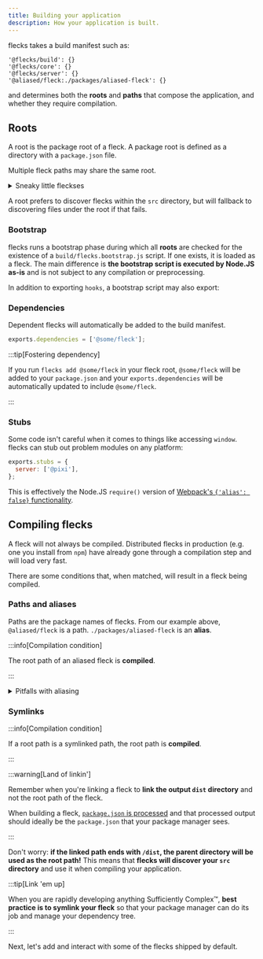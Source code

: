 ```yaml
---
title: Building your application
description: How your application is built.
---
```


flecks takes a build manifest such as:

```
'@flecks/build': {}
'@flecks/core': {}
'@flecks/server': {}
'@aliased/fleck:./packages/aliased-fleck': {}
```

and determines both the **roots** and **paths** that compose the application, and whether they
require compilation.

## Roots

A root is the package root of a fleck. A package root is defined as a directory with a
`package.json` file.

Multiple fleck paths may share the same root.

<details>
<summary>Sneaky little fleckses</summary>

`@flecks/react`'s root contains 7 flecks!

- `@flecks/react`
- `@flecks/react/client`
- `@flecks/react/router`
- `@flecks/react/router/client`
- `@flecks/react/router/server`
- `@flecks/react/server`
- `@flecks/react/tabs`

</details>

A root prefers to discover flecks within the `src` directory, but will fallback to discovering
files under the root if that fails.

### Bootstrap

flecks runs a bootstrap phase during which all **roots** are checked for the existence of a
`build/flecks.bootstrap.js` script. If one exists, it is loaded as a fleck. The main difference
is **the bootstrap script is executed by Node.JS as-is** and is not subject to any compilation or
preprocessing.

In addition to exporting `hooks`, a bootstrap script may also export:

### Dependencies

Dependent flecks will automatically be added to the build manifest.

```js
exports.dependencies = ['@some/fleck'];
```

:::tip[Fostering dependency]

If you run `flecks add @some/fleck` in your fleck root, `@some/fleck` will be added to your
`package.json` and your `exports.dependencies` will be automatically updated to include
`@some/fleck`.

:::

### Stubs

Some code isn't careful when it comes to things like accessing `window`. flecks can stub out
problem modules on any platform:

```js
exports.stubs = {
  server: ['@pixi'],
};
```

This is effectively the Node.JS `require()` version of
[Webpack's `{'alias': false}` functionality](https://webpack.js.org/configuration/resolve/#resolvealias).

## Compiling flecks

A fleck will not always be compiled. Distributed flecks in production (e.g. one you install from
`npm`) have already gone through a compilation step and will load very fast.

There are some conditions that, when matched, will result in a fleck being compiled.

### Paths and aliases

Paths are the package names of flecks. From our example above, `@aliased/fleck` is a
path. `./packages/aliased-fleck` is an **alias**.

:::info[Compilation condition]

The root path of an aliased fleck is **compiled**.

:::

<details>
<summary>Pitfalls with aliasing</summary>

:::warning[Aliased modules spaghetti]

When an aliased fleck is compiled, its own `node_modules` directory is added to the module search
paths for the application. This makes it **very easy** to get started writing a modular fleck.

There can easily come a point where aliased flecks in an application may have very esoteric
relationship between their `node_modules` directories, including but not limited to duplicate
versions of libraries being included in a compilation.

flecks makes very little effort to solve this problem as it is considered out of scope.

:::

:::warning[Unlikely alias]

You probably shouldn't do things like name an alias the same thing as a package that actually
exists in your `node_modules` directory. This is mitigated if you use the default monorepo
structure (unless your application name is identical to a monorepo organization that already
exists on `npm`: **don't do that**).

:::

All that being said, **aliasing exists** and it can take you pretty far!

If you'd like to help define better behavior for these edge cases you could always
[submit a pull request](https://github.com/cha0s/flecks/compare). :smile:

</details>


### Symlinks

:::info[Compilation condition]

If a root path is a symlinked path, the root path is **compiled**.

:::

:::warning[Land of linkin']

Remember when you're linking a fleck to **link the output `dist` directory** and not the root path
of the fleck.

When building a fleck, [`package.json` is processed](./building-your-fleck#processing-packagejson)
and that processed output should ideally be the `package.json` that your package manager sees.

:::

Don't worry: **if the linked path ends with `/dist`, the parent directory will be used as the root
path!** This means that **flecks will discover your `src` directory** and use it when compiling
your application.

:::tip[Link 'em up]

When you are rapidly developing anything Sufficiently Complex™, **best practice is to symlink
your fleck** so that your package manager can do its job and manage your dependency tree.

:::

Next, let's add and interact with some of the flecks shipped by default.
